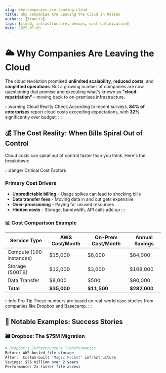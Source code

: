 ```yaml
---
slug: why-companies-are-leaving-cloud
title: Why Companies Are Leaving the Cloud in Masses
authors: [francis]
tags: [cloud, infrastructure, devops, cost-optimization]
date: 2025-07-08
---
```


# 🌥️ Why Companies Are Leaving the Cloud

The cloud revolution promised **unlimited scalability**, **reduced costs**, and **simplified operations**. But a growing number of companies are now questioning that promise and executing what's known as **"cloud repatriation"** - moving back to on-premises infrastructure.

:::warning Cloud Reality Check
According to recent surveys, **84% of enterprises** report cloud costs exceeding expectations, with **32%** significantly over budget.
:::

<!--truncate-->

## 💰 The Cost Reality: When Bills Spiral Out of Control

Cloud costs can spiral out of control faster than you think. Here's the breakdown:

:::danger Critical Cost Factors

### Primary Cost Drivers

- **Unpredictable billing** - Usage spikes can lead to shocking bills
- **Data transfer fees** - Moving data in and out gets expensive
- **Over-provisioning** - Paying for unused resources
- **Hidden costs** - Storage, bandwidth, API calls add up
  :::

### 📊 Cost Comparison Example

| Service Type            | AWS Cost/Month | On-Prem Cost/Month | Annual Savings |
| ----------------------- | -------------- | ------------------ | -------------- |
| Compute (100 instances) | $15,000        | $8,000             | $84,000        |
| Storage (500TB)         | $12,000        | $3,000             | $108,000       |
| Data Transfer           | $8,000         | $500               | $90,000        |
| **Total**               | **$35,000**    | **$11,500**        | **$282,000**   |

:::info Pro Tip
These numbers are based on real-world case studies from companies like Dropbox and Basecamp.
:::

## 🏢 Notable Examples: Success Stories

### 🗃️ Dropbox: The $75M Migration

```bash
# Dropbox's Infrastructure Transformation
Before: AWS-hosted file storage
After:  Custom-built "Magic Pocket" infrastructure
Savings: $75 million over 2 years
Performance: 2x faster file access
```
